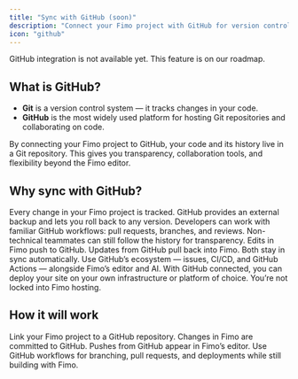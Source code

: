 ```yaml
---
title: "Sync with GitHub (soon)"
description: "Connect your Fimo project with GitHub for version control and collaboration."
icon: "github"
---
```


<Warning>
  GitHub integration is not available yet. This feature is on our roadmap.
</Warning>

## What is GitHub?

- **Git** is a version control system — it tracks changes in your code.  
- **GitHub** is the most widely used platform for hosting Git repositories and collaborating on code.  

By connecting your Fimo project to GitHub, your code and its history live in a Git repository. This gives you transparency, collaboration tools, and flexibility beyond the Fimo editor.

## Why sync with GitHub?

<Columns cols={2}>
  <Card title="Version history & backup" icon="clock-rotate-left">
    Every change in your Fimo project is tracked.  
    GitHub provides an external backup and lets you roll back to any version.
  </Card>

  <Card title="Collaboration" icon="users">
    Developers can work with familiar GitHub workflows: pull requests, branches, and reviews.  
    Non-technical teammates can still follow the history for transparency.
  </Card>

  <Card title="Real-time sync" icon="arrows-rotate">
    Edits in Fimo push to GitHub.  
    Updates from GitHub pull back into Fimo.  
    Both stay in sync automatically.
  </Card>

  <Card title="Workflow integration" icon="sitemap">
    Use GitHub’s ecosystem — issues, CI/CD, and GitHub Actions — alongside Fimo’s editor and AI.
  </Card>

  <Card title="Deployment flexibility" icon="globe">
    With GitHub connected, you can deploy your site on your own infrastructure or platform of choice.  
    You’re not locked into Fimo hosting.
  </Card>
</Columns>

## How it will work

<Steps>
  <Step title="Connect GitHub">
    Link your Fimo project to a GitHub repository.
  </Step>
  <Step title="Edit anywhere">
    Changes in Fimo are committed to GitHub.  
    Pushes from GitHub appear in Fimo’s editor.
  </Step>
  <Step title="Collaborate & deploy">
    Use GitHub workflows for branching, pull requests, and deployments while still building with Fimo.
  </Step>
</Steps>
